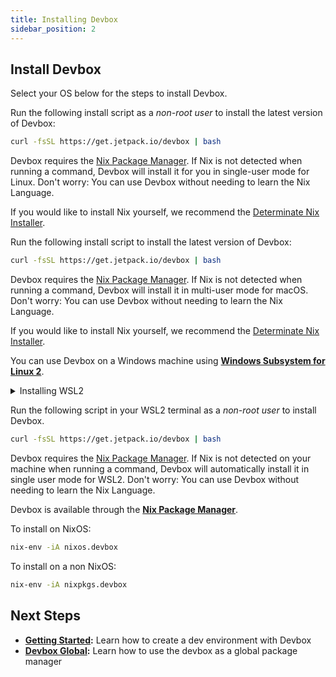 ```yaml
---
title: Installing Devbox
sidebar_position: 2
---
```


## Install Devbox

Select your OS below for the steps to install Devbox.

<Tabs>
<TabItem value="linux" label="Linux">

Run the following install script as a *non-root user* to install the latest version of Devbox:

```bash
curl -fsSL https://get.jetpack.io/devbox | bash
```

Devbox requires the [Nix Package Manager](https://nixos.org/download.html). If Nix is not detected when running a command, Devbox will install it for you in single-user mode for Linux. Don't worry: You can use Devbox without needing to learn the Nix Language.

If you would like to install Nix yourself, we recommend the [Determinate Nix Installer](https://determinate.systems/posts/determinate-nix-installer).

</TabItem>
<TabItem value="macos" label="MacOS">

Run the following install script to install the latest version of Devbox:

```bash
curl -fsSL https://get.jetpack.io/devbox | bash
```

Devbox requires the [Nix Package Manager](https://nixos.org/download.html). If Nix is not detected when running a command, Devbox will install it in multi-user mode for macOS. Don't worry: You can use Devbox without needing to learn the Nix Language.

If you would like to install Nix yourself, we recommend the [Determinate Nix Installer](https://determinate.systems/posts/determinate-nix-installer).

</TabItem>

<TabItem value="wsl" label="Windows/WSL2">

You can use Devbox on a Windows machine using [**Windows Subsystem for Linux 2**](https://learn.microsoft.com/en-us/windows/wsl/install). 

<details>
<summary>Installing WSL2</summary>

To install WSL2 with the default Ubuntu distribution, open Powershell or Windows Command Prompt as an administrator, and run:

```bash
wsl --install
```

If WSL2 is already installed, you can install Ubuntu by running

```bash
wsl --install -d Ubuntu
```
If you are running an older version of Windows, you may need to follow the [manual installation steps](https://learn.microsoft.com/en-us/windows/wsl/install-manual) to enable virtualization and WSL2 on your system. See the [official docs](https://learn.microsoft.com/en-us/windows/wsl/install) for more details

</details>

Run the following script in your WSL2 terminal as a *non-root user* to install Devbox.

```bash
curl -fsSL https://get.jetpack.io/devbox | bash
```

Devbox requires the [Nix Package Manager](https://nixos.org/download.html). If Nix is not detected on your machine when running a command, Devbox will automatically install it in single user mode for WSL2. Don't worry: You can use Devbox without needing to learn the Nix Language.

</TabItem>

<TabItem value="nix" label="NixOS/Nixpkg">

Devbox is available through the [**Nix Package Manager**](https://search.nixos.org/packages?channel=unstable&show=devbox&from=0&size=50&sort=relevance&type=packages&query=devbox). 

To install on NixOS:

```bash
nix-env -iA nixos.devbox
```

To install on a non NixOS:

```bash
nix-env -iA nixpkgs.devbox
```

</TabItem>
</Tabs>

## Next Steps

* **[Getting Started](quickstart.mdx):** Learn how to create a dev environment with Devbox
* **[Devbox Global](devbox_global.md):** Learn how to use the devbox as a global package manager
